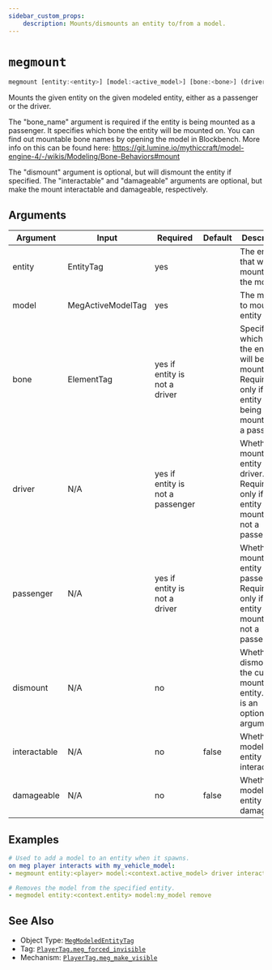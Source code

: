 ```yaml
---
sidebar_custom_props:
    description: Mounts/dismounts an entity to/from a model.
---
```


# `megmount`

```js
megmount [entity:<entity>] [model:<active_model>] [bone:<bone>] (driver) (passenger) (dismount) (interactable) (damageable)
```

Mounts the given entity on the given modeled entity, either as a passenger or the driver.

The "bone_name" argument is required if the entity is being mounted as a passenger. It specifies which bone the entity will be mounted on.
You can find out mountable bone names by opening the model in Blockbench. More info on this can be found here: https://git.lumine.io/mythiccraft/model-engine-4/-/wikis/Modeling/Bone-Behaviors#mount

The "dismount" argument is optional, but will dismount the entity if specified.
The "interactable" and "damageable" arguments are optional, but make the mount interactable and damageable, respectively.

## Arguments
| Argument     | Input             | Required                         | Default | Description                                                                                                      |
| ------------ | ----------------- | -------------------------------- | ------- | ---------------------------------------------------------------------------------------------------------------- |
| entity       | EntityTag         | yes                              |         | The entity that will be mounted on the model.                                                                    |
| model        | MegActiveModelTag | yes                              |         | The model to mount the entity to.                                                                                |
| bone         | ElementTag        | yes if entity is not a driver    |         | Specifies which bone the entity will be mounted on. Required only if the entity is being mounted as a passenger. |
| driver       | N/A               | yes if entity is not a passenger |         | Whether to mount this entity as a driver. Required only if the entity being mounted is not a passenger.          |
| passenger    | N/A               | yes if entity is not a driver    |         | Whether to mount this entity as a passenger. Required only if the entity being mounted is not a passenger.       |
| dismount     | N/A               | no                               |         | Whether to dismount the current mounted entity. This is an optional argument.                                    |
| interactable | N/A               | no                               | false   | Whether this modeled entity is interactable.                                                                     |
| damageable   | N/A               | no                               | false   | Whether this modeled entity is damageable.                                                                       |





## Examples

```yml
# Used to add a model to an entity when it spawns.
on meg player interacts with my_vehicle_model:
- megmount entity:<player> model:<context.active_model> driver interactable
```
```yml
# Removes the model from the specified entity.
- megmodel entity:<context.entity> model:my_model remove
```

## See Also

- Object Type: <a href="/megizen-docs/objecttype/MegModeledEntityTag"> `MegModeledEntityTag`</a>
- Tag: <a href="/megizen-docs/tags/#tag-playertagmeg_forced_invisible"> `PlayerTag.meg_forced_invisible`</a>
- Mechanism: <a href="/megizen-docs/tags/#tag-playertagmeg_make_visible"> `PlayerTag.meg_make_visible`</a>
